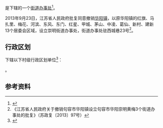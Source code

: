 {{中国乡级行政区|32/11/83/002/000}}

'''{{PAGENAMEBASE}}'''是{{PRC admin/fullname|32/11/83/002/000|3}}下辖的一个[[街道办事处|街道办事处]]<ref>{{PRC admin/ref sgc|{{PRC admin/parent|32/11/83/002/000}}}}</ref>。

2013年9月23日，江苏省人民政府批复同意撤销[[华阳镇_(句容市)|华阳镇]]，以原华阳镇的红旗、马扎里、梅花、河滨、东风、东门、红星、甲城、茅山、中凌、葛仙、新村、建新13个居委会区域，设立崇明街道办事处，街道办事处驻西城巷23号<ref>《江苏省人民政府关于撤销句容市华阳镇设立句容市华阳崇明黄梅3个街道办事处的批复》（苏政复〔2013〕97号）</ref>。

== 行政区划 ==
{{PAGENAMEBASE}}下辖以下村级行政区划单位<ref>{{PRC admin/ref sgc|32/11/83/002/000}}</ref>：

{{PRC admin/children|32/11/83/002/000}}。

== 参考资料 ==
{{reflist}}

{{PRC admin/navcat|32/11/83/002/000}}
{{江苏行政区划小作品}}
